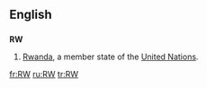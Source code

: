 {{also|.rw}}
==English==

==={{abbreviation}}===
'''RW'''

# [[Rwanda]], a member state of the [[United Nations]].

[[fr:RW]]
[[ru:RW]]
[[tr:RW]]